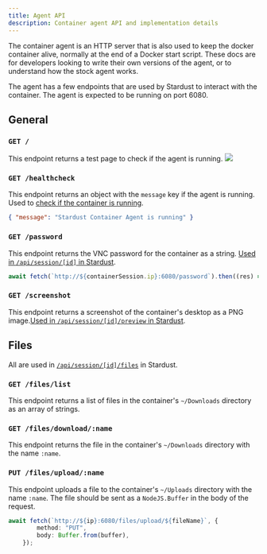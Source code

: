 ```yaml
---
title: Agent API
description: Container agent API and implementation details
---
```

The container agent is an HTTP server that is also used to keep the docker container alive, normally at the end of a Docker start script. These docs are for developers looking to write their own versions of the agent, or to understand how the stock agent works.

The agent has a few endpoints that are used by Stardust to interact with the container. The agent is expected to be running on port 6080.
## General

### `GET /`
This endpoint returns a test page to check if the agent is running.
![](/images/writing-workspaces/agent.jpeg)

### `GET /healthcheck`
This endpoint returns an object with the `message` key if the agent is running. Used to [check if the container is running](https://github.com/spaceness/stardust/blob/main/src/lib/session/session-running.ts).
```json title="Example response"
{ "message": "Stardust Container Agent is running" }
```

### `GET /password`
This endpoint returns the VNC password for the container as a string. [Used in `/api/session/[id]` in Stardust](https://github.com/spaceness/stardust/blob/main/src/app/api/session/%5Bslug%5D/route.ts).
```ts
await fetch(`http://${containerSession.ip}:6080/password`).then((res) => res.text());
```

### `GET /screenshot`
This endpoint returns a screenshot of the container's desktop as a PNG image.[Used in `/api/session/[id]/preview` in Stardust](https://github.com/spaceness/stardust/blob/main/src/app/api/session/%5Bslug%5D/preview/route.ts).

## Files
All are used in [`/api/session/[id]/files`](https://github.com/spaceness/stardust/blob/main/src/app/api/session/%5Bslug%5D/files/route.ts) in Stardust.

### `GET /files/list`
This endpoint returns a list of files in the container's `~/Downloads` directory as an array of strings.

### `GET /files/download/:name`
This endpoint returns the file in the container's `~/Downloads` directory with the name `:name`.

### `PUT /files/upload/:name`
This endpoint uploads a file to the container's `~/Uploads` directory with the name `:name`. The file should be sent as a `NodeJS.Buffer` in the body of the request.
```ts
await fetch(`http://${ip}:6080/files/upload/${fileName}`, {
		method: "PUT",
		body: Buffer.from(buffer),
	});
```
